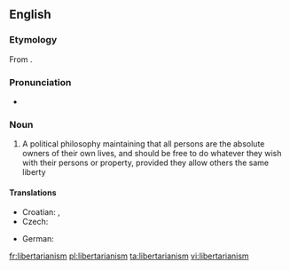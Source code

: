 ==English==
{{wikipedia}}

===Etymology===
From {{suffix|libertarian|ism}}.

===Pronunciation===
* {{a|UK}} {{IPA|/lɪbəˈtɛːɹɪənɪz(ə)m/}}

===Noun===
{{en-noun}}

# A political philosophy maintaining that all persons are the absolute owners of their own lives, and should be free to do whatever they wish with their persons or property, provided they allow others the same liberty

====Translations====
{{trans-top|political philosophy}}
* Croatian: {{t-|hr|libertarijanizam|m}}, {{t-|hr|slobodarstvo|n}}
* Czech: {{t|cs|libertarianismus|m}}
{{trans-mid}}
* German: {{t-|de|Libertarismus}}
{{trans-bottom}}

[[fr:libertarianism]]
[[pl:libertarianism]]
[[ta:libertarianism]]
[[vi:libertarianism]]